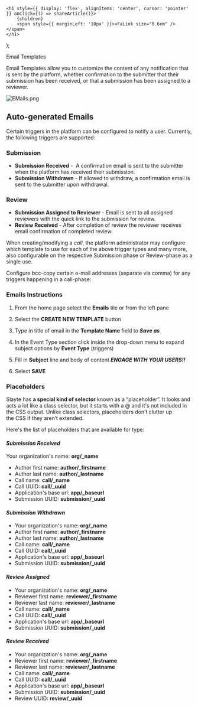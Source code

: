 

    <h1 style={{ display: 'flex', alignItems: 'center', cursor: 'pointer' }} onClick={() => shareArticle()}>
        {children} 
        <span style={{ marginLeft: '10px' }}><FaLink size="0.6em" /></span>
    </h1>
);

<ToastContainer />

<ClickableTitle>Email Templates</ClickableTitle>




Email Templates allow you to customize the content of any notification that is sent by the platform, whether confirmation to the submitter that their submission has been received, or that a submission has been assigned to a reviewer.


![EMails.png](../../../resources/article-images/115001375093-Email-Templates_1.png)


## **Auto-generated Emails**


Certain triggers in the platform can be configured to notify a user. Currently, the following triggers are supported:


### Submission


* **Submission Received** -  A confirmation email is sent to the submitter when the platform has received their submission.
* **Submission Withdrawn** - If allowed to withdraw, a confirmation email is sent to the submitter upon withdrawal.


### Review


* **Submission Assigned to Reviewer** - Email is sent to all assigned reviewers with the quick link to the submission for review.
* **Review Received** - After completion of review the reviewer receives email confirmation of completed review.


When creating/modifying a *call*, the platform administrator may configure which template to use for each of the above trigger types and many more, also configurable on the respective Submission phase or Review-phase as a single use.


Configure bcc-copy certain e-mail addresses (separate via comma) for any triggers happening in a call-phase:


### Emails Instructions


1. From the home page select the **Emails** tile or from the left pane


2. Select the **CREATE NEW TEMPLATE** button


3. Type in title of email in the **Template Name** field to ***Save as***


4. In the Event Type section click inside the drop-down menu to expand subject options by **Event Type** (triggers)


5. Fill in **Subject** line and body of content ***ENGAGE WITH YOUR USERS!!***


6. Select **SAVE**


### Placeholders


Slayte has **a special kind of selector** known as a “placeholder”. It looks and acts a lot like a class selector, but it starts with a @ and it's not included in the CSS output. Unlike class selectors, placeholders don’t clutter up the CSS if they aren’t extended.


Here's the list of placeholders that are available for type:


#### *Submission Received*


Your organization's name: **org/_name**
* Author first name: **author/_firstname**
* Author last name: **author/_lastname**
* Call name: **call/_name**
* Call UUID: **call/_uuid**
* Application's base url: **app/_baseurl**
* Submission UUID: **submission/_uuid**


#### *Submission Withdrawn*


* Your organization's name: **org/_name**
* Author first name: **author/_firstname**
* Author last name: **author/_lastname**
* Call name: **call/_name**
* Call UUID: **call/_uuid**
* Application's base url: **app/_baseurl**
* Submission UUID: **submission/_uuid**


#### *Review Assigned*


* Your organization's name: **org/_name**
* Reviewer first name: **reviewer/_firstname**
* Reviewer last name: **reviewer/_lastname**
* Call name: **call/_name**
* Call UUID: **call/_uuid**
* Application's base url: **app/_baseurl**
* Submission UUID: **submission/_uuid**


#### *Review Received*


* Your organization's name: **org/_name**
* Reviewer first name: **reviewer/_firstname**
* Reviewer last name: **reviewer/_lastname**
* Call name: **call/_name**
* Call UUID: **call/_uuid**
* Application's base url: **app/_baseurl**
* Submission UUID: **submission/_uuid**
* Review UUID: **review/_uuid**


